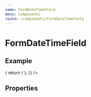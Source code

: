 ```yaml
---
name: FormDateTimeField
menu: Components
route: /components/FormDateTimeField
---
```



# FormDateTimeField

## Example

<Playground>
  <Form
    render={() => {
      return (
        <FormDateTimeField
          icon="extension"
          name="fieldName"
          label="Field Label"
        />
      );
    }}
  />
</Playground>

## Properties

<Props of={FormDateTimeField}/>